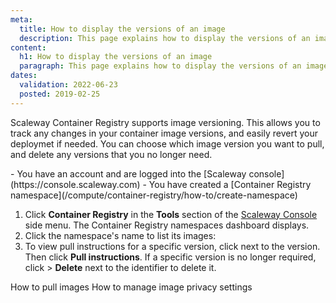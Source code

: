```yaml
---
meta:
  title: How to display the versions of an image
  description: This page explains how to display the versions of an image
content:
  h1: How to display the versions of an image
  paragraph: This page explains how to display the versions of an image
dates:
  validation: 2022-06-23
  posted: 2019-02-25
---
```


Scaleway Container Registry supports image versioning. This allows you to track any changes in your container image versions, and easily revert your deploymet if needed. You can choose which image version you want to pull, and delete any versions that you no longer need.

<Message type="requirement">
  - You have an account and are logged into the [Scaleway console](https://console.scaleway.com) 
  - You have created a [Container Registry namespace](/compute/container-registry/how-to/create-namespace)
</Message>

1. Click **Container Registry** in the **Tools** section of the [Scaleway Console](https://console.scaleway.com) side menu. The Container Registry namespaces dashboard displays.
    <Lightbox src="scaleway-registry_namespace_list.webp" /> 
2. Click the namespace's name to list its images:
    <Lightbox src="scaleway-registry_list_images.webp" />
3. To view pull instructions for a specific version, click <Icon name="more" /> next to the version. Then click **Pull instructions**.
    <Message type="tip">
      If a specific version is no longer required, click <Icon name="more" /> > **Delete** next to the identifier to delete it.
    </Message>


<Navigation title="See Also">
  <PreviousButton to="/compute/container-registry/how-to/pull-images/">How to pull images</PreviousButton>
  <NextButton to="/compute/container-registry/how-to/manage-image-privacy-settings/">How to manage image privacy settings</NextButton>
</Navigation>
